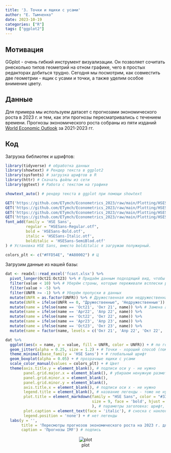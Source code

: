 ```yaml
---
title: '3. Точки и ящики с усами'
author: "Е. Тымченко"
date: 2023-10-19
categories: ["R"]
tags: ["ggplot2"]
---
```


## Мотивация

GGplot - очень гибкий инструмент визуализации. Он позволяет сочитать рнесколько типов геометрий на отном графике, чего в простых редакторах добиться трудно. Сегодня мы посмотрим, как совместить две геометрии - ящик с усами и точки, а также уделим особое внимение цвету.

## Данные

Для примера мы используем датасет с прогнозами экономического роста в 2023 г. и тем, как эти прогнозы пересматривались с течением времени. Прогнозы экономического роста собраны из пяти изданий [World Economic Outlook](https://www.imf.org/en/Publications/WEO) за 2021-2023 гг.

## Код

Загрузка библиотек и шрифтов:

```r
library(tidyverse) # обработка данных
library(showtext) # Рендер текста в ggplot2
library(sysfonts) # загрузка шрифтов в R
library(httr) # Скачать файлы из сети
library(ggtext) # Работа с текстом на графике

showtext_auto() # рендер текста в ggplot при помощи showtext 

GET('https://github.com/ETymch/Econometrics_2023/raw/main/Plotting/HSESans-Regular.otf', write_disk('HSESans-Regular.otf', overwrite = T))
GET('https://github.com/ETymch/Econometrics_2023/raw/main/Plotting/HSESans-Bold.otf', write_disk('HSESans-Bold.otf', overwrite = T))
GET('https://github.com/ETymch/Econometrics_2023/raw/main/Plotting/HSESans-Italic.otf', write_disk('HSESans-Italic.otf', overwrite = T))
GET('https://github.com/ETymch/Econometrics_2023/raw/main/Plotting/HSESans-SemiBold.otf', write_disk('HSESans-SemiBlod.otf', overwrite = T))
font_add(family = 'HSE Sans',
         regular = "HSESans-Regular.otf",
         bold = 'HSESans-Bold.otf',
         italic = 'HSESans-Italic.otf',
         bolditalic = 'HSESans-SemiBlod.otf'
) # Установка HSE Sans, вместо bolditalic я загружаю полужирный.

colors_plt <- c("#FFD54E", "#A80002") # Ц
```

Загрузим данные из нашей базы:

```r
dat <- readxl::read_excel('fcast.xlsx') %>%
  pivot_longer(Oct21:Oct23) %>% # Придаём данным подходящий вид, чтобы можно было скормить их ggplot
  filter(value < 10) %>% # Уберём страны, которые переживали всплески роста или глубокие рецессии.
  filter(value > -5) %>%
  filter(UNFR >= -1) %>% # Уберём пропуски в данных
  mutate(UNFR = as.factor(UNFR)) %>% # Дружественная или недружественная страна - факторная переменная
  mutate(UNFR = ifelse(UNFR == 0, "Дружественные", 'Недружественные')) %>%  # Переименование
  mutate(name = ifelse(name == 'Oct21', 'Окт 21', name)) %>% # Замена английских месяцев на русские
  mutate(name = ifelse(name == 'Apr22', 'Апр 22', name)) %>%
  mutate(name = ifelse(name == 'Oct22', 'Окт 22', name)) %>%
  mutate(name = ifelse(name == 'Apr23', 'Апр 23', name)) %>%
  mutate(name = ifelse(name == 'Oct23', 'Окт 23', name)) %>%
  mutate(name = factor(name, levels = c('Окт 21', 'Апр 22', 'Окт 22', 'Апр 23', 'Окт 23'))) # Правильная последовательность
```

```r
dat %>%
  ggplot(aes(x = name, y = value, fill = UNFR, color = UNFR)) + # по горизонтальной оси - дата, по вертикальной - значение, цвет и заполнение - в зависимости от типа страны
  geom_jitter(alpha = 0.25, size = 1.2) + # Точки - хороший способ (помимо функции плотности) иллюстрировать распределение
  theme_minimal(base_family = 'HSE Sans') + # глобальный шрифт
  geom_boxplot(alpha = 0.05) + # прозрачные ящики с усами
  scale_color_manual(values = colors_plt) + # Цвет
  theme(axis.title.y = element_blank(), # подписи оси y - не нужно
        panel.grid.major.x = element_blank(), # убираем ненужную разметку
        panel.grid.minor.x = element_blank(),
        panel.grid.minor.y = element_blank(),
        axis.title.x = element_blank(), # подписи оси x - не нужно
        legend.title = element_blank(), # название легенды - тоже не нужно. Как и сама легенда в нашем случае
        plot.title = element_markdown(family = "HSE Sans", color = "#333333", 
                                      size = 9, face = 'bold', hjust = 0.5
                                      ), # параметры заголовка: шрифт, цвет, размер, тип шрифта - жирный, положение - посередине.
        plot.caption = element_text(face = 'italic'), # сноска с наклогом
        legend.position = 'none') + # нет легенды
  labs(y = '',
       title = 'Пересмотры прогнозов экономического роста на 2023 г. для <b style="color:#FFD54E">дружественных</b> и <b style="color:#A80002">недружественных</b> стран', # Вместо легенды используем цвет в заголовке графика. чтобы это получилось, заголовок должен ыбть объектом element_markdown!
       caption = 'Прогнозы IMF') # подпись
```

<center>

![plot](https://github.com/ETymch/Econometrics_2023/raw/main/Pics/plot_fc.svg)

</center>